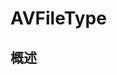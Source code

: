 # AVFileType

<ToBePolishedAfterTranslation />

<OriginalSource
  title="AVFileType"
  url="https://developer.apple.com/documentation/avfoundation/avfiletype"
  summary="各种文件格式的统一类型标识符"
/>

## 概述
